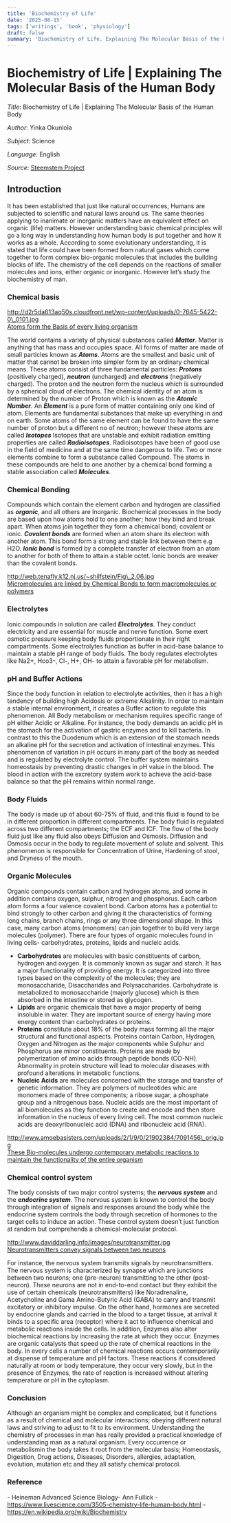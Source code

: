 ```yaml
---
title: 'Biochemistry of Life'
date: '2025-08-15'
tags: ['writings', 'book', 'physiology']
draft: false
summary: 'Biochemistry of Life. Explaining The Molecular Basis of the Human Body'
---
```


# Biochemistry of Life | Explaining The Molecular Basis of the Human Body

_Title_: Biochemistry of Life | Explaining The Molecular Basis of the Human Body

_Author_: Yinka Okunlola

_Subject_: Science

_Language_: English

_Source_: [Steemstem Project](https://steemit.com/steemstem/@okunlolayk/biochemistry-of-life-or-explaining-the-molecular-basis-of-the-human-body)

## Introduction

It has been established that just like natural occurrences, Humans are subjected to scientific and natural laws around us. The same theories applying to inanimate or inorganic matters have an equivalent effect on organic (life) matters. However understanding basic chemical principles will go a long way in understanding how human body is put together and how it works as a whole. According to some evolutionary understanding, it is stated that life could have been formed from natural gases which come together to form complex bio-organic molecules that includes the building blocks of life. The chemistry of the cell depends on the reactions of smaller molecules and ions, either organic or inorganic. However let’s study the biochemistry of man.

### Chemical basis

http://d2r5da613aq50s.cloudfront.net/wp-content/uploads/0-7645-5422-0\_0101.jpg  
[Atoms form the Basis of every living organism](http://d2r5da613aq50s.cloudfront.net/wp-content/uploads/0-7645-5422-0_0101.jpg)

The world contains a variety of physical substances called **_Matter_**. Matter is anything that has mass and occupies space. All forms of matter are made of small particles known as **_Atoms_**. Atoms are the smallest and basic unit of matter that cannot be broken into simpler form by an ordinary chemical means. These atoms consist of three fundamental particles: **_Protons_** (positively charged), **_neutron_** (uncharged) and **_electrons_** (negatively charged). The proton and the neutron form the nucleus which is surrounded by a spherical cloud of electrons. The chemical identity of an atom is determined by the number of Proton which is known as the **_Atomic Number_**. An **_Element_** is a pure form of matter containing only one kind of atom. Elements are fundamental substances that make up everything in and on earth. Some atoms of the same element can be found to have the same number of proton but a different no of neutron; however these atoms are called **_Isotopes_** Isotopes that are unstable and exhibit radiation emitting properties are called **_Radioisotopes_**. Radioisotopes have been of good use in the field of medicine and at the same time dangerous to life. Two or more elements combine to form a substance called Compound. The atoms in these compounds are held to one another by a chemical bond forming a stable association called **_Molecules_**.

### Chemical Bonding

Compounds which contain the element carbon and hydrogen are classified as **_organic_**, and all others are Inorganic. Biochemical processes in the body are based upon how atoms hold to one another; how they bind and break apart. When atoms join together they form a chemical bond; covalent or ionic. **_Covalent bonds_** are formed when an atom share its electron with another atom. This bond form a strong and stable link between them e.g H2O. **_Ionic bond_** is formed by a complete transfer of electron from an atom to another for both of them to attain a stable octet. Ionic bonds are weaker than the covalent bonds.

http://web.tenafly.k12.nj.us/~shilfstein/Fig\_2.06.jpg  
[Micromolecules are linked by Chemical Bonds to form macromolecules or polymers](http://web.tenafly.k12.nj.us/~shilfstein/Fig_2.06.jpg)

### Electrolytes

Ionic compounds in solution are called **_Electrolytes_**. They conduct electricity and are essential for muscle and nerve function. Some exert osmotic pressure keeping body fluids proportionate in their right compartments. Some electrolytes function as buffer in acid-base balance to maintain a stable pH range of body fluids. The body regulates electrolytes like Na2+, Hco3\-, Cl\-, H+, OH\- to attain a favorable pH for metabolism.

### pH and Buffer Actions

Since the body function in relation to electrolyte activities, then it has a high tendency of building high Acidosis or extreme Alkalinity. In order to maintain a stable internal environment, it creates a Buffer action to regulate this phenomenon. All Body metabolism or mechanism requires specific range of pH either Acidic or Alkaline. For instance, the body demands an acidic pH in the stomach for the activation of gastric enzymes and to kill bacteria. In contrast to this the Duodenum which is an extension of the stomach needs an alkaline pH for the secretion and activation of intestinal enzymes. This phenomenon of variation in pH occurs in many part of the body as needed and is regulated by electrolyte control. The buffer system maintains homeostasis by preventing drastic changes in pH value in the blood. The blood in action with the excretory system work to achieve the acid-base balance so that the pH remains within normal range.

### Body Fluids

The body is made up of about 60-75% of fluid, and this fluid is found to be in different proportion in different compartments. The body fluid is regulated across two different compartments; the ECF and ICF. The flow of the body fluid just like any fluid also obeys Diffusion and Osmosis. Diffusion and Osmosis occur in the body to regulate movement of solute and solvent. This phenomenon is responsible for Concentration of Urine, Hardening of stool, and Dryness of the mouth.

### Organic Molecules

Organic compounds contain carbon and hydrogen atoms, and some in addition contains oxygen, sulphur, nitrogen and phosphorus. Each carbon atom forms a four valence covalent bond. Carbon atoms has a potential to bind strongly to other carbon and giving it the characteristics of forming long chains, branch chains, rings or any three dimensional shape. In this case, many carbon atoms (monomers) can join together to build very large molecules (polymer). There are four types of organic molecules found in living cells- carbohydrates, proteins, lipids and nucleic acids.

- **Carbohydrates** are molecules with basic constituents of carbon, hydrogen and oxygen. It is commonly known as sugar and starch. It has a major functionality of providing energy. It is categorized into three types based on the complexity of the molecules; they are monosaccharide, Disaccharides and Polysaccharides. Carbohydrate is metabolized to monosaccharide (majorly glucose) which is then absorbed in the intestine or stored as glycogen.
- **Lipids** are organic chemicals that have a major property of being insoluble in water. They are important source of energy having more energy content than carbohydrates or proteins.
- **Proteins** constitute about 18% of the body mass forming all the major structural and functional aspects. Proteins contain Carbon, Hydrogen, Oxygen and Nitrogen as the major components while Sulphur and Phosphorus are minor constituents. Proteins are made by polymerization of amino acids through peptide bonds (CO-NH). Abnormality in protein structure will lead to molecular diseases with profound alterations in metabolic functions.
- **Nucleic Acids**
  are molecules concerned with the storage and transfer of genetic information. They are polymers of nucleotides whic are monomers made of three components; a ribose sugar, a phosphate group and a nitrogenous base. Nucleic acids are the most important of all biomolecules as they function to create and encode and then store information in the nucleus of every living cell. The most common nucleic acids are deoxyribonucleic acid (DNA) and ribonucleic acid (RNA).

http://www.amoebasisters.com/uploads/2/1/9/0/21902384/7091456\_orig.jpg  
[These Bio-molecules undergo contemporary metabolic reactions to maintain the functionality of the entire organism](http://www.amoebasisters.com/uploads/2/1/9/0/21902384/7091456_orig.jpg)

### Chemical control system

The body consists of two major control systems; the **_nervous system_** and the **_endocrine system_**. The nervous system is known to control the body through integration of signals and responses around the body while the endocrine system controls the body through secretion of hormones to the target cells to induce an action. These control system doesn’t just function at random but comprehends a chemical-molecular protocol.

http://www.daviddarling.info/images/neurotransmitter.jpg  
[Neurotransmitters convey signals between two neurons](http://www.daviddarling.info/images/neurotransmitter.jpg)

For instance, the nervous system transmits signals by neurotransmitters. The nervous system is characterized by synapse which are junctions between two neurons; one (pre-neuron) transmitting to the other (post-neuron). These neurons are not in end-to-end contact but they exhibit the use of certain chemicals (neurotransmitters) like Noradrenaline, Acetycholine and Gama Amino-Butyric Acid (GABA) to carry and transmit excitatory or inhibitory impulse. On the other hand, hormones are secreted by endocrine glands and carried in the blood to a target tissue, at arrival it binds to a specific area (receptor) where it act to influence chemical and metabolic reactions inside the cells. In addition, Enzymes also alter biochemical reactions by increasing the rate at which they occur. Enzymes are organic catalysts that speed up the rate of chemical reactions in the body. In every cells a number of chemical reactions occurs contemporarily at dispense of temperature and pH factors. These reactions if considered naturally at room or body temperature, they occur very slowly, but in the presence of Enzymes, the rate of reaction is increased without altering temperature or pH in the cytoplasm.

### Conclusion

Although an organism might be complex and complicated, but it functions as a result of chemical and molecular interactions; obeying different natural laws and striving to adjust to fit to its environment. Understanding the chemistry of processes in man has really provided a practical knowledge of understanding man as a natural organism. Every occurrence or metabolismin the body takes it root from the molecular basis; Homeostasis, Digestion, Drug actions, Diseases, Disorders, allergies, adaptation, evolution, mutation etc and they all satisfy chemical protocol.

### Reference

\- Heineman Advanced Science Biology- Ann Fullick - https://www.livescience.com/3505-chemistry-life-human-body.html - https://en.wikipedia.org/wiki/Biochemistry
